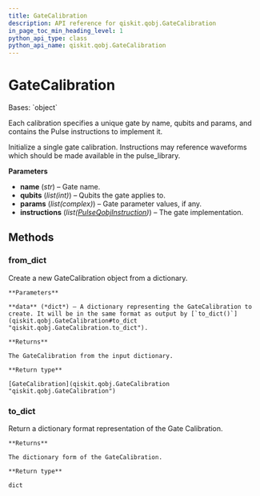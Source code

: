 ```yaml
---
title: GateCalibration
description: API reference for qiskit.qobj.GateCalibration
in_page_toc_min_heading_level: 1
python_api_type: class
python_api_name: qiskit.qobj.GateCalibration
---
```


# GateCalibration

<Class id="qiskit.qobj.GateCalibration" isDedicatedPage={true} github="https://github.com/qiskit/qiskit/tree/stable/0.22/qiskit/qobj/qasm_qobj.py" signature="GateCalibration(name, qubits, params, instructions)" modifiers="class">
  Bases: `object`

  Each calibration specifies a unique gate by name, qubits and params, and contains the Pulse instructions to implement it.

  Initialize a single gate calibration. Instructions may reference waveforms which should be made available in the pulse\_library.

  **Parameters**

  *   **name** (*str*) – Gate name.
  *   **qubits** (*list(int)*) – Qubits the gate applies to.
  *   **params** (*list(complex)*) – Gate parameter values, if any.
  *   **instructions** (*list(*[*PulseQobjInstruction*](qiskit.qobj.PulseQobjInstruction "qiskit.qobj.PulseQobjInstruction")*)*) – The gate implementation.

  ## Methods

  <span id="qiskit-qobj-gatecalibration-from-dict" />

  ### from\_dict

  <Function id="qiskit.qobj.GateCalibration.from_dict" signature="GateCalibration.from_dict(data)" modifiers="classmethod">
    Create a new GateCalibration object from a dictionary.

    **Parameters**

    **data** (*dict*) – A dictionary representing the GateCalibration to create. It will be in the same format as output by [`to_dict()`](qiskit.qobj.GateCalibration#to_dict "qiskit.qobj.GateCalibration.to_dict").

    **Returns**

    The GateCalibration from the input dictionary.

    **Return type**

    [GateCalibration](qiskit.qobj.GateCalibration "qiskit.qobj.GateCalibration")
  </Function>

  <span id="qiskit-qobj-gatecalibration-to-dict" />

  ### to\_dict

  <Function id="qiskit.qobj.GateCalibration.to_dict" signature="GateCalibration.to_dict()">
    Return a dictionary format representation of the Gate Calibration.

    **Returns**

    The dictionary form of the GateCalibration.

    **Return type**

    dict
  </Function>
</Class>

